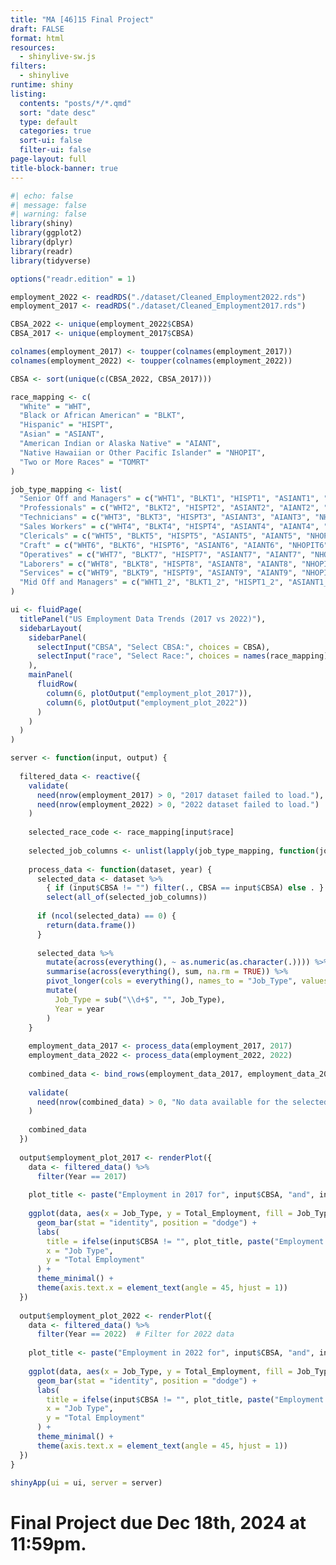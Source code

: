 ```yaml
---
title: "MA [46]15 Final Project"
draft: FALSE
format: html
resources: 
  - shinylive-sw.js
filters:
  - shinylive
runtime: shiny
listing:
  contents: "posts/*/*.qmd"
  sort: "date desc"
  type: default
  categories: true
  sort-ui: false
  filter-ui: false
page-layout: full
title-block-banner: true
---
```


```r
#| echo: false
#| message: false
#| warning: false
library(shiny)
library(ggplot2)
library(dplyr)
library(readr)
library(tidyverse)

options("readr.edition" = 1) 

employment_2022 <- readRDS("./dataset/Cleaned_Employment2022.rds")
employment_2017 <- readRDS("./dataset/Cleaned_Employment2017.rds")

CBSA_2022 <- unique(employment_2022$CBSA)
CBSA_2017 <- unique(employment_2017$CBSA)

colnames(employment_2017) <- toupper(colnames(employment_2017))
colnames(employment_2022) <- toupper(colnames(employment_2022))

CBSA <- sort(unique(c(CBSA_2022, CBSA_2017)))

race_mapping <- c(
  "White" = "WHT",
  "Black or African American" = "BLKT",
  "Hispanic" = "HISPT",
  "Asian" = "ASIANT",
  "American Indian or Alaska Native" = "AIANT",
  "Native Hawaiian or Other Pacific Islander" = "NHOPIT",
  "Two or More Races" = "TOMRT"
)

job_type_mapping <- list(
  "Senior Off and Managers" = c("WHT1", "BLKT1", "HISPT1", "ASIANT1", "AIANT1", "NHOPIT1", "TOMRT1"),
  "Professionals" = c("WHT2", "BLKT2", "HISPT2", "ASIANT2", "AIANT2", "NHOPIT2", "TOMRT2"),
  "Technicians" = c("WHT3", "BLKT3", "HISPT3", "ASIANT3", "AIANT3", "NHOPIT3", "TOMRT3"),
  "Sales Workers" = c("WHT4", "BLKT4", "HISPT4", "ASIANT4", "AIANT4", "NHOPIT4", "TOMRT4"),
  "Clericals" = c("WHT5", "BLKT5", "HISPT5", "ASIANT5", "AIANT5", "NHOPIT5", "TOMRT5"),
  "Craft" = c("WHT6", "BLKT6", "HISPT6", "ASIANT6", "AIANT6", "NHOPIT6", "TOMRT6"),
  "Operatives" = c("WHT7", "BLKT7", "HISPT7", "ASIANT7", "AIANT7", "NHOPIT7", "TOMRT7"),
  "Laborers" = c("WHT8", "BLKT8", "HISPT8", "ASIANT8", "AIANT8", "NHOPIT8", "TOMRT8"),
  "Services" = c("WHT9", "BLKT9", "HISPT9", "ASIANT9", "AIANT9", "NHOPIT9", "TOMRT9"),
  "Mid Off and Managers" = c("WHT1_2", "BLKT1_2", "HISPT1_2", "ASIANT1_2", "AIANT1_2", "NHOPIT1_2", "TOMRT1_2")
)

ui <- fluidPage(
  titlePanel("US Employment Data Trends (2017 vs 2022)"),
  sidebarLayout(
    sidebarPanel(
      selectInput("CBSA", "Select CBSA:", choices = CBSA),
      selectInput("race", "Select Race:", choices = names(race_mapping))
    ),
    mainPanel(
      fluidRow(
        column(6, plotOutput("employment_plot_2017")),
        column(6, plotOutput("employment_plot_2022"))
      )
    )
  )
)

server <- function(input, output) {
  
  filtered_data <- reactive({
    validate(
      need(nrow(employment_2017) > 0, "2017 dataset failed to load."),
      need(nrow(employment_2022) > 0, "2022 dataset failed to load.")
    )
    
    selected_race_code <- race_mapping[input$race]
    
    selected_job_columns <- unlist(lapply(job_type_mapping, function(job) grep(selected_race_code, job, value = TRUE)))
    
    process_data <- function(dataset, year) {
      selected_data <- dataset %>%
        { if (input$CBSA != "") filter(., CBSA == input$CBSA) else . } %>%  
        select(all_of(selected_job_columns))  
      
      if (ncol(selected_data) == 0) {
        return(data.frame())  
      }
      
      selected_data %>%
        mutate(across(everything(), ~ as.numeric(as.character(.)))) %>%
        summarise(across(everything(), sum, na.rm = TRUE)) %>%
        pivot_longer(cols = everything(), names_to = "Job_Type", values_to = "Total_Employment") %>%
        mutate(
          Job_Type = sub("\\d+$", "", Job_Type),
          Year = year
        )
    }
    
    employment_data_2017 <- process_data(employment_2017, 2017)  
    employment_data_2022 <- process_data(employment_2022, 2022)
    
    combined_data <- bind_rows(employment_data_2017, employment_data_2022)
    
    validate(
      need(nrow(combined_data) > 0, "No data available for the selected CBSA or race.")
    )
    
    combined_data
  })
  
  output$employment_plot_2017 <- renderPlot({
    data <- filtered_data() %>%
      filter(Year == 2017)  
    
    plot_title <- paste("Employment in 2017 for", input$CBSA, "and", input$race)
    
    ggplot(data, aes(x = Job_Type, y = Total_Employment, fill = Job_Type)) +
      geom_bar(stat = "identity", position = "dodge") +
      labs(
        title = ifelse(input$CBSA != "", plot_title, paste("Employment in 2017 for", input$race)),
        x = "Job Type",
        y = "Total Employment"
      ) +
      theme_minimal() +
      theme(axis.text.x = element_text(angle = 45, hjust = 1))
  })
  
  output$employment_plot_2022 <- renderPlot({
    data <- filtered_data() %>%
      filter(Year == 2022)  # Filter for 2022 data
    
    plot_title <- paste("Employment in 2022 for", input$CBSA, "and", input$race)
    
    ggplot(data, aes(x = Job_Type, y = Total_Employment, fill = Job_Type)) +
      geom_bar(stat = "identity", position = "dodge") +
      labs(
        title = ifelse(input$CBSA != "", plot_title, paste("Employment in 2022 for", input$race)),
        x = "Job Type",
        y = "Total Employment"
      ) +
      theme_minimal() +
      theme(axis.text.x = element_text(angle = 45, hjust = 1))
  })
}

shinyApp(ui = ui, server = server)
```

# Final Project due Dec 18th, 2024 at 11:59pm.
